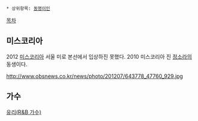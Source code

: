  * 상위항목: [[동명이인]]

[[목차]]

== 미스코리아 ==
2012 [[미스코리아]] 서울 미로 본선에서 입상하진 못했다. 2010 미스코리아 진 [[정소라]]의 동생이다.

http://www.obsnews.co.kr/news/photo/201207/643778_47760_929.jpg

== 가수 ==
[[유리(R&B 가수)]]
